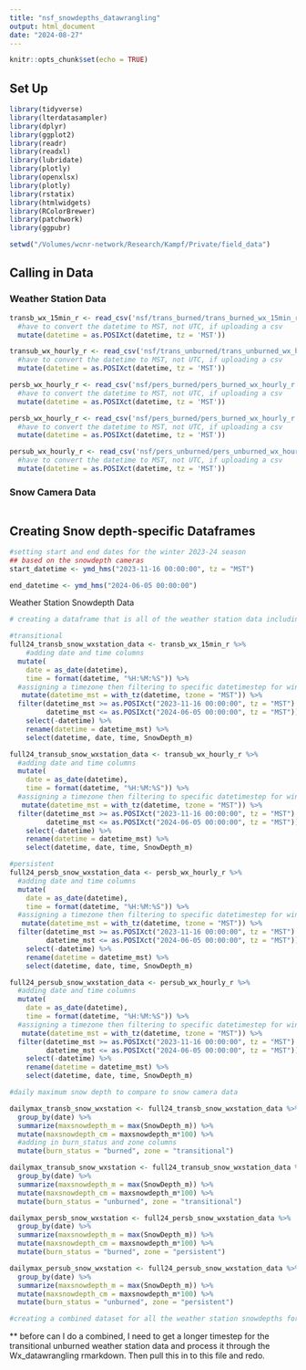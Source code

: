 ```yaml
---
title: "nsf_snowdepths_datawrangling"
output: html_document
date: "2024-08-27"
---
```


```r
knitr::opts_chunk$set(echo = TRUE)
```

## Set Up

```r
library(tidyverse)
library(lterdatasampler)
library(dplyr)
library(ggplot2)
library(readr)
library(readxl)
library(lubridate)
library(plotly)
library(openxlsx)
library(plotly)
library(rstatix)
library(htmlwidgets)
library(RColorBrewer)
library(patchwork)
library(ggpubr)

setwd("/Volumes/wcnr-network/Research/Kampf/Private/field_data")
```

## Calling in Data

### Weather Station Data

```r
transb_wx_15min_r <- read_csv('nsf/trans_burned/trans_burned_wx_15min_r.csv') %>%
  #have to convert the datetime to MST, not UTC, if uploading a csv
  mutate(datetime = as.POSIXct(datetime, tz = 'MST'))

transub_wx_hourly_r <- read_csv('nsf/trans_unburned/trans_unburned_wx_hourly_r.csv') %>%
  #have to convert the datetime to MST, not UTC, if uploading a csv
  mutate(datetime = as.POSIXct(datetime, tz = 'MST'))

persb_wx_hourly_r <- read_csv('nsf/pers_burned/pers_burned_wx_hourly_r.csv') %>%
  #have to convert the datetime to MST, not UTC, if uploading a csv
  mutate(datetime = as.POSIXct(datetime, tz = 'MST'))

persb_wx_hourly_r <- read_csv('nsf/pers_burned/pers_burned_wx_hourly_r.csv') %>%
  #have to convert the datetime to MST, not UTC, if uploading a csv
  mutate(datetime = as.POSIXct(datetime, tz = 'MST'))

persub_wx_hourly_r <- read_csv('nsf/pers_unburned/pers_unburned_wx_hourly_r.csv') %>%
  #have to convert the datetime to MST, not UTC, if uploading a csv
  mutate(datetime = as.POSIXct(datetime, tz = 'MST'))
```

### Snow Camera Data

```r

```

## Creating Snow depth-specific Dataframes

```r
#setting start and end dates for the winter 2023-24 season
## based on the snowdepth cameras 
start_datetime <- ymd_hms("2023-11-16 00:00:00", tz = "MST")

end_datetime <- ymd_hms("2024-06-05 00:00:00")
```

Weather Station Snowdepth Data

```r
# creating a dataframe that is all of the weather station data including snow depths for the winter seasons 

#transitional 
full24_transb_snow_wxstation_data <- transb_wx_15min_r %>%
    #adding date and time columns
  mutate(
    date = as_date(datetime),
    time = format(datetime, "%H:%M:%S")) %>%
  #assigning a timezone then filtering to specific datetimestep for winter 2023-24
   mutate(datetime_mst = with_tz(datetime, tzone = "MST")) %>%
  filter(datetime_mst >= as.POSIXct("2023-11-16 00:00:00", tz = "MST") & 
         datetime_mst <= as.POSIXct("2024-06-05 00:00:00", tz = "MST")) %>%
    select(-datetime) %>%
    rename(datetime = datetime_mst) %>%
    select(datetime, date, time, SnowDepth_m)

full24_transub_snow_wxstation_data <- transub_wx_hourly_r %>%
  #adding date and time columns
  mutate(
    date = as_date(datetime),
    time = format(datetime, "%H:%M:%S")) %>%
  #assigning a timezone then filtering to specific datetimestep for winter 2023-24
   mutate(datetime_mst = with_tz(datetime, tzone = "MST")) %>%
  filter(datetime_mst >= as.POSIXct("2023-11-16 00:00:00", tz = "MST") & 
         datetime_mst <= as.POSIXct("2024-06-05 00:00:00", tz = "MST")) %>%
    select(-datetime) %>%
    rename(datetime = datetime_mst) %>%
    select(datetime, date, time, SnowDepth_m)

#persistent
full24_persb_snow_wxstation_data <- persb_wx_hourly_r %>%
  #adding date and time columns
  mutate(
    date = as_date(datetime),
    time = format(datetime, "%H:%M:%S")) %>%
  #assigning a timezone then filtering to specific datetimestep for winter 2023-24
   mutate(datetime_mst = with_tz(datetime, tzone = "MST")) %>%
  filter(datetime_mst >= as.POSIXct("2023-11-16 00:00:00", tz = "MST") & 
         datetime_mst <= as.POSIXct("2024-06-05 00:00:00", tz = "MST")) %>%
    select(-datetime) %>%
    rename(datetime = datetime_mst) %>%
    select(datetime, date, time, SnowDepth_m)

full24_persub_snow_wxstation_data <- persub_wx_hourly_r %>%
  #adding date and time columns
  mutate(
    date = as_date(datetime),
    time = format(datetime, "%H:%M:%S")) %>%
  #assigning a timezone then filtering to specific datetimestep for winter 2023-24
   mutate(datetime_mst = with_tz(datetime, tzone = "MST")) %>%
  filter(datetime_mst >= as.POSIXct("2023-11-16 00:00:00", tz = "MST") & 
         datetime_mst <= as.POSIXct("2024-06-05 00:00:00", tz = "MST")) %>%
    select(-datetime) %>%
    rename(datetime = datetime_mst) %>%
    select(datetime, date, time, SnowDepth_m)
```

```r
#daily maximum snow depth to compare to snow camera data

dailymax_transb_snow_wxstation <- full24_transb_snow_wxstation_data %>%
  group_by(date) %>%
  summarize(maxsnowdepth_m = max(SnowDepth_m)) %>%
  mutate(maxsnowdepth_cm = maxsnowdepth_m*100) %>%
  #adding in burn_status and zone columns
  mutate(burn_status = "burned", zone = "transitional")

dailymax_transub_snow_wxstation <- full24_transub_snow_wxstation_data %>%
  group_by(date) %>%
  summarize(maxsnowdepth_m = max(SnowDepth_m)) %>%
  mutate(maxsnowdepth_cm = maxsnowdepth_m*100) %>%
  mutate(burn_status = "unburned", zone = "transitional")

dailymax_persb_snow_wxstation <- full24_persb_snow_wxstation_data %>%
  group_by(date) %>%
  summarize(maxsnowdepth_m = max(SnowDepth_m)) %>%
  mutate(maxsnowdepth_cm = maxsnowdepth_m*100) %>%
  mutate(burn_status = "burned", zone = "persistent")

dailymax_persub_snow_wxstation <- full24_persub_snow_wxstation_data %>%
  group_by(date) %>%
  summarize(maxsnowdepth_m = max(SnowDepth_m)) %>%
  mutate(maxsnowdepth_cm = maxsnowdepth_m*100) %>%
  mutate(burn_status = "unburned", zone = "persistent")
```

```r
#creating a combined dataset for all the weather station snowdepths for 2023-24 winter
```

\*\* before can I do a combined, I need to get a longer timestep for the transitional unburned weather station data and process it through the Wx_datawrangling rmarkdown. Then pull this in to this file and redo.

```r

```
